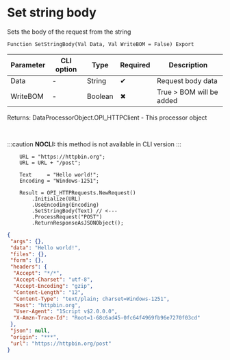﻿---
sidebar_position: 2
description: Set string body  and other functions to work with HTTP-client in the Open Integration Package, a free open-source integration library for 1C:Enterprise 8, OneScript and CLI
keywords: [1C, 1С, 1С:Enterprise, 1С:Enterprise 8.3, API, Integration, Services, Exchange, OneScript, CLI, HTTP-client]
---


# Set string body 
 Sets the body of the request from the string



`Function SetStringBody(Val Data, Val WriteBOM = False) Export`

  | Parameter | CLI option | Type | Required | Description |
  |-|-|-|-|-|
  | Data | - | String | &#x2714; | Request body data |
  | WriteBOM | - | Boolean | &#x2716; | True > BOM will be added |

  
  Returns:  DataProcessorObject.OPI_HTTPClient - This processor object

<br/>


:::caution
**NOCLI:** this method is not available in CLI version
:::
<br/>



```bsl title="1C:Enterprise/OneScript code example"
    URL = "https://httpbin.org";
    URL = URL + "/post";

    Text     = "Hello world!";
    Encoding = "Windows-1251";

    Result = OPI_HTTPRequests.NewRequest()
        .Initialize(URL)
        .UseEncoding(Encoding)
        .SetStringBody(Text) // <---
        .ProcessRequest("POST")
        .ReturnResponseAsJSONObject();
```
 



```json title="Result"
{
 "args": {},
 "data": "Hello world!",
 "files": {},
 "form": {},
 "headers": {
  "Accept": "*/*",
  "Accept-Charset": "utf-8",
  "Accept-Encoding": "gzip",
  "Content-Length": "12",
  "Content-Type": "text/plain; charset=Windows-1251",
  "Host": "httpbin.org",
  "User-Agent": "1Script v$2.0.0.0",
  "X-Amzn-Trace-Id": "Root=1-68c6ad45-0fc64f4969fb96e7270f03cd"
 },
 "json": null,
 "origin": "***",
 "url": "https://httpbin.org/post"
}
```
